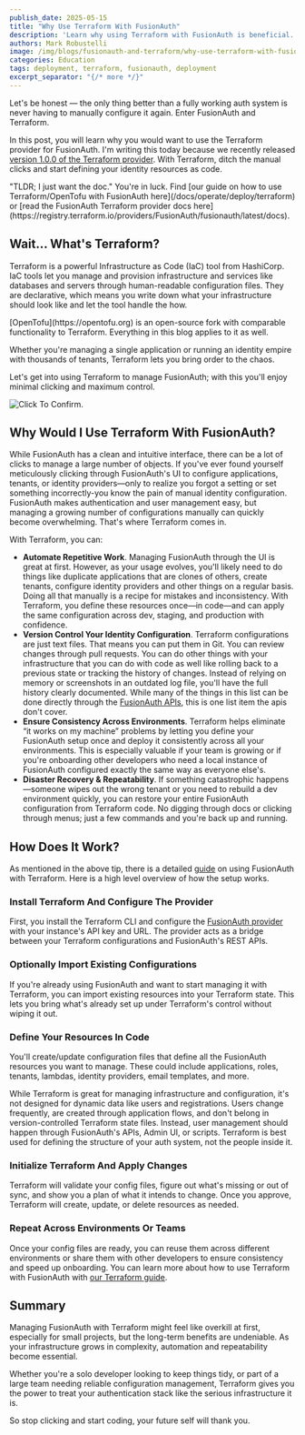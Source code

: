 ```yaml
---
publish_date: 2025-05-15
title: "Why Use Terraform With FusionAuth"
description: 'Learn why using Terraform with FusionAuth is beneficial.'
authors: Mark Robustelli
image: /img/blogs/fusionauth-and-terraform/why-use-terraform-with-fusionauth.png
categories: Education
tags: deployment, terraform, fusionauth, deployment
excerpt_separator: "{/* more */}"
---
```



Let's be honest — the only thing better than a fully working auth system is never having to manually configure it again. Enter FusionAuth and Terraform.

In this post, you will learn why you would want to use the Terraform provider for FusionAuth. I'm writing this today because we recently released [version 1.0.0 of the Terraform provider](https://github.com/fusionauth/terraform-provider-fusionauth). With Terraform, ditch the manual clicks and start defining your identity resources as code.

<Aside type="tip">"TLDR; I just want the doc." You're in luck. Find [our guide on how to use Terraform/OpenTofu with FusionAuth here](/docs/operate/deploy/terraform) or [read the FusionAuth Terraform provider docs here](https://registry.terraform.io/providers/FusionAuth/fusionauth/latest/docs).</Aside>

## Wait... What's Terraform?

Terraform is a powerful Infrastructure as Code (IaC) tool from HashiCorp. IaC tools let you manage and provision infrastructure and services like databases and servers through human-readable configuration files. They are declarative, which means you write down what your infrastructure should look like and let the tool handle the how.

<Aside type="tip">[OpenTofu](https://opentofu.org) is an open-source fork with comparable functionality to Terraform. Everything in this blog applies to it as well.</Aside>

Whether you're managing a single application or running an identity empire with thousands of tenants, Terraform lets you bring order to the chaos.

Let's get into using Terraform to manage FusionAuth; with this you'll enjoy minimal clicking and maximum control.

<div style={{textAlign: "center"}}>
  <img src="/img/blogs/fusionauth-and-terraform/confirm-button.jpg" alt="Click To Confirm." style={{ display: "block", margin: "0 auto" }} />
</div>

## Why Would I Use Terraform With FusionAuth?

While FusionAuth has a clean and intuitive interface, there can be a lot of clicks to manage a large number of objects. If you've ever found yourself meticulously clicking through FusionAuth's UI to configure applications, tenants, or identity providers—only to realize you forgot a setting or set something incorrectly-you know the pain of manual identity configuration. FusionAuth makes authentication and user management easy, but managing a growing number of configurations manually can quickly become overwhelming. That's where Terraform comes in.

With Terraform, you can:
* **Automate Repetitive Work**. Managing FusionAuth through the UI is great at first. However, as your usage evolves, you'll likely need to do things like duplicate applications that are clones of others, create tenants, configure identity providers and other things on a regular basis. Doing all that manually is a recipe for mistakes and inconsistency. With Terraform, you define these resources once—in code—and can apply the same configuration across dev, staging, and production with confidence.
* **Version Control Your Identity Configuration**. Terraform configurations are just text files. That means you can put them in Git. You can review changes through pull requests. You can do other things with your infrastructure that you can do with code as well like rolling back to a previous state or tracking the history of changes. Instead of relying on memory or screenshots in an outdated log file, you'll have the full history clearly documented. While many of the things in this list can be done directly through the [FusionAuth APIs](/docs/apis/), this is one list item the apis don't cover.
* **Ensure Consistency Across Environments**. Terraform helps eliminate “it works on my machine” problems by letting you define your FusionAuth setup once and deploy it consistently across all your environments. This is especially valuable if your team is growing or if you're onboarding other developers who need a local instance of FusionAuth configured exactly the same way as everyone else's.
* **Disaster Recovery & Repeatability**. If something catastrophic happens—someone wipes out the wrong tenant or you need to rebuild a dev environment quickly, you can restore your entire FusionAuth configuration from Terraform code. No digging through docs or clicking through menus; just a few commands and you're back up and running.

## How Does It Work?

As mentioned in the above tip, there is a detailed [guide](/docs/operate/deploy/terraform) on using FusionAuth with Terraform. Here is a high level overview of how the setup works.

### Install Terraform And Configure The Provider

First, you install the Terraform CLI and configure the [FusionAuth provider](https://registry.terraform.io/providers/fusionauth/fusionauth/latest) with your instance's API key and URL. The provider acts as a bridge between your Terraform configurations and FusionAuth's REST APIs.

### Optionally Import Existing Configurations

If you're already using FusionAuth and want to start managing it with Terraform, you can import existing resources into your Terraform state. This lets you bring what's already set up under Terraform's control without wiping it out.

### Define Your Resources In Code

You'll create/update configuration files that define all the FusionAuth resources you want to manage. These could include applications, roles, tenants, lambdas, identity providers, email templates, and more.

While Terraform is great for managing infrastructure and configuration, it's not designed for dynamic data like users and registrations. Users change frequently, are created through application flows, and don't belong in version-controlled Terraform state files. Instead, user management should happen through FusionAuth's APIs, Admin UI, or scripts. Terraform is best used for defining the structure of your auth system, not the people inside it.

### Initialize Terraform And Apply Changes

Terraform will validate your config files, figure out what's missing or out of sync, and show you a plan of what it intends to change. Once you approve, Terraform will create, update, or delete resources as needed.

### Repeat Across Environments Or Teams

Once your config files are ready, you can reuse them across different environments or share them with other developers to ensure consistency and speed up onboarding.
You can learn more about how to use Terraform with FusionAuth with [our Terraform guide](/docs/operate/deploy/terraform).

## Summary

Managing FusionAuth with Terraform might feel like overkill at first, especially for small projects, but the long-term benefits are undeniable. As your infrastructure grows in complexity, automation and repeatability become essential.

Whether you're a solo developer looking to keep things tidy, or part of a large team needing reliable configuration management, Terraform gives you the power to treat your authentication stack like the serious infrastructure it is.

So stop clicking and start coding, your future self will thank you.

